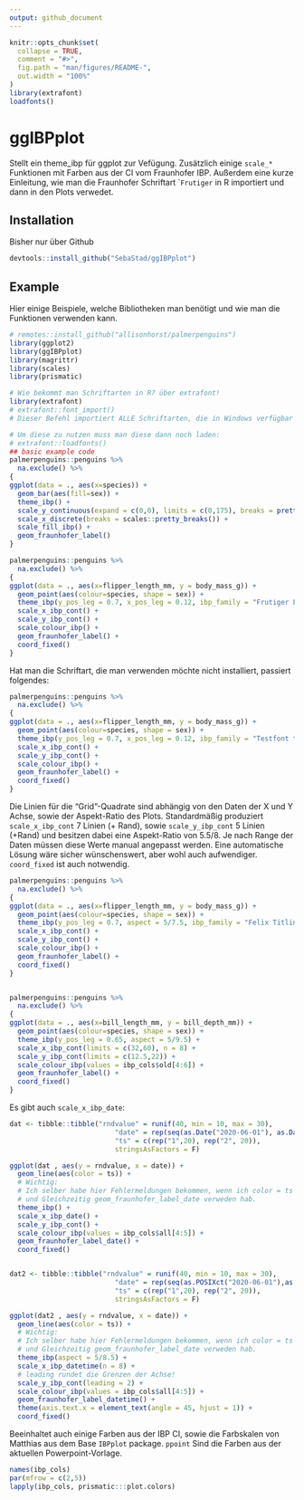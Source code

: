 ```yaml
---
output: github_document
---
```


<!-- README.md is generated from README.Rmd. Please edit that file -->

```r
knitr::opts_chunk$set(
  collapse = TRUE,
  comment = "#>",
  fig.path = "man/figures/README-",
  out.width = "100%"
)
library(extrafont)
loadfonts()
```

# ggIBPplot

<!-- badges: start -->
<!-- badges: end -->

Stellt ein theme_ibp für ggplot zur Vefügung. Zusätzlich einige ```scale_*``` Funktionen mit Farben aus der CI vom Fraunhofer IBP. Außerdem eine kurze Einleitung, wie man die Fraunhofer Schriftart ````Frutiger``` in R importiert und dann in den Plots verwedet.

## Installation

Bisher nur über Github

``` r
devtools::install_github("SebaStad/ggIBPplot")
```

## Example

Hier einige Beispiele, welche Bibliotheken man benötigt und wie man die Funktionen verwenden kann. 

```r
# remotes::install_github("allisonhorst/palmerpenguins")
library(ggplot2)
library(ggIBPplot)
library(magrittr)
library(scales)
library(prismatic)

# Wie bekommt man Schriftarten in R? über extrafont!
library(extrafont)
# extrafont::font_import()
# Dieser Befehl importiert ALLE Schriftarten, die in Windows verfügbar sind nach R (dauert ca 10 min)! Auf den Fraunhofer Laptops sind die Frutiger Schriftarten in Windows vorhanden, daher auch verwendbar.

# Um diese zu nutzen muss man diese dann noch laden:
# extrafont::loadfonts()
## basic example code
palmerpenguins::penguins %>% 
  na.exclude() %>% 
{
ggplot(data = ., aes(x=species)) +
  geom_bar(aes(fill=sex)) +
  theme_ibp() +
  scale_y_continuous(expand = c(0,0), limits = c(0,175), breaks = pretty_breaks()) +
  scale_x_discrete(breaks = scales::pretty_breaks()) + 
  scale_fill_ibp() +
  geom_fraunhofer_label() 
}

palmerpenguins::penguins %>% 
  na.exclude() %>% 
{
ggplot(data = ., aes(x=flipper_length_mm, y = body_mass_g)) +
  geom_point(aes(colour=species, shape = sex)) +
  theme_ibp(y_pos_leg = 0.7, x_pos_leg = 0.12, ibp_family = "Frutiger LT Com 55 Roman") +
  scale_x_ibp_cont() +
  scale_y_ibp_cont() +
  scale_colour_ibp() +
  geom_fraunhofer_label() +
  coord_fixed()
}

```
Hat man die Schriftart, die man verwenden möchte nicht installiert, passiert folgendes:
```r
palmerpenguins::penguins %>% 
  na.exclude() %>% 
{
ggplot(data = ., aes(x=flipper_length_mm, y = body_mass_g)) +
  geom_point(aes(colour=species, shape = sex)) +
  theme_ibp(y_pos_leg = 0.7, x_pos_leg = 0.12, ibp_family = "Testfont that doesnt exist") +
  scale_x_ibp_cont() +
  scale_y_ibp_cont() +
  scale_colour_ibp() +
  geom_fraunhofer_label() +
  coord_fixed()
}

```



Die Linien für die "Grid"-Quadrate sind abhängig von den Daten der X und Y Achse, sowie der Aspekt-Ratio des Plots. Standardmäßig produziert ```scale_x_ibp_cont``` 7 Linien (+ Rand), sowie ```scale_y_ibp_cont``` 5 Linien (+Rand) und besitzen dabei eine Aspekt-Ratio von 5.5/8. Je nach Range der Daten müssen diese Werte manual angepasst werden. Eine automatische Lösung wäre sicher wünschenswert, aber wohl auch aufwendiger. ```coord_fixed``` ist auch notwendig.

```r
palmerpenguins::penguins %>% 
  na.exclude() %>% 
{
ggplot(data = ., aes(x=flipper_length_mm, y = body_mass_g)) +
  geom_point(aes(colour=species, shape = sex)) +
  theme_ibp(y_pos_leg = 0.7, aspect = 5/7.5, ibp_family = "Felix Titling") +
  scale_x_ibp_cont() +
  scale_y_ibp_cont() +
  scale_colour_ibp() +
  geom_fraunhofer_label() +
  coord_fixed()
}


palmerpenguins::penguins %>% 
  na.exclude() %>% 
{
ggplot(data = ., aes(x=bill_length_mm, y = bill_depth_mm)) +
  geom_point(aes(colour=species, shape = sex)) +
  theme_ibp(y_pos_leg = 0.65, aspect = 5/9.5) +
  scale_x_ibp_cont(limits = c(32,60), n = 8) +
  scale_y_ibp_cont(limits = c(12.5,22)) +
  scale_colour_ibp(values = ibp_cols$old[4:6]) +
  geom_fraunhofer_label() +
  coord_fixed()
}
```

Es gibt auch ```scale_x_ibp_date```:

```r
dat <- tibble::tibble("rndvalue" = runif(40, min = 10, max = 30),
                          "date" = rep(seq(as.Date("2020-06-01"), as.Date("2020-06-20"), length.out = 20),2),
                          "ts" = c(rep("1",20), rep("2", 20)),
                          stringsAsFactors = F)

ggplot(dat , aes(y = rndvalue, x = date)) + 
  geom_line(aes(color = ts)) +
  # Wichtig:
  # Ich selber habe hier Fehlermeldungen bekommen, wenn ich color = ts in den ggplot aes gesteckt habe
  # und Gleichzeitig geom_fraunhofer_label_date verweden hab.
  theme_ibp() + 
  scale_x_ibp_date() +
  scale_y_ibp_cont() +
  scale_colour_ibp(values = ibp_cols$all[4:5]) +
  geom_fraunhofer_label_date() +
  coord_fixed() 


dat2 <- tibble::tibble("rndvalue" = runif(40, min = 10, max = 30),
                          "date" = rep(seq(as.POSIXct("2020-06-01"),as.POSIXct("2020-06-10"), length.out = 20),2),
                          "ts" = c(rep("1",20), rep("2", 20)),
                          stringsAsFactors = F)

ggplot(dat2 , aes(y = rndvalue, x = date)) + 
  geom_line(aes(color = ts)) +
  # Wichtig:
  # Ich selber habe hier Fehlermeldungen bekommen, wenn ich color = ts in den ggplot aes gesteckt habe
  # und Gleichzeitig geom_fraunhofer_label_date verweden hab.
  theme_ibp(aspect = 5/8.5) + 
  scale_x_ibp_datetime(n = 8) +
  # leading rundet die Grenzen der Achse!
  scale_y_ibp_cont(leading = 2) +
  scale_colour_ibp(values = ibp_cols$all[4:5]) +
  geom_fraunhofer_label_datetime() +
  theme(axis.text.x = element_text(angle = 45, hjust = 1)) +
  coord_fixed() 
```

Beeinhaltet auch einige Farben aus der IBP CI, sowie die Farbskalen von Matthias aus dem Base ```IBPplot``` package. ```ppoint``` Sind die Farben aus der aktuellen Powerpoint-Vorlage.

```r
names(ibp_cols)
par(mfrow = c(2,5))
lapply(ibp_cols, prismatic:::plot.colors)

```
